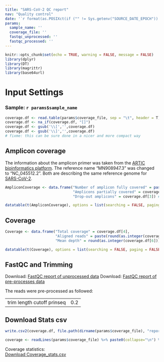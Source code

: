 ```yaml
---
title: "SARS-CoV-2 QC report"
nav: "Quality control"
date: '`r format(as.POSIXct(if ("" != Sys.getenv("SOURCE_DATE_EPOCH")) { as.numeric(Sys.getenv("SOURCE_DATE_EPOCH")) } else { Sys.time() }, origin="1970-01-01"), "%Y-%m-%d %H:%M:%S")`'
params:
  sample_name: ''
  coverage_file: ''
  fastqc_unprocessed: ''
  fastqc_processed: ''
---
```


```r
knitr::opts_chunk$set(echo = TRUE, warning = FALSE, message = FALSE)
library(dplyr)
library(DT)
library(magrittr)
library(base64url)
```

# Input Settings

### Sample: `r params$sample_name`
```r
coverage.df <- read.table(params$coverage_file, sep = "\t", header = T)
coverage.df <- na_if(coverage.df, "[]")
coverage.df <- gsub('\\[','',coverage.df)
coverage.df <- gsub('\\]','',coverage.df)
# fixme: this can be sure done in a nicer and more compact way
```
## Amplicon coverage  
The information about the amplicon primer was taken from the [ARTIC bioinformatics platform](https://github.com/joshquick/artic-ncov2019/blob/master/primer_schemes/nCoV-2019/V3/nCoV-2019.bed).
The reference name "MN908947.3" was changed to "NC_045512.2". Both are describing the same reference genome for 
[SARS-CoV-2](https://www.ncbi.nlm.nih.gov/nuccore/1798174254). 
 
```r

AmpliconCoverage <- data.frame("Number of amplicon fully covered" = paste0(coverage.df[1],' out of 98'), 
                               "Amplicons partially covered" = coverage.df[2],
                               "Drop-out amplicons" = coverage.df[3]) # maybe more clear title stating which coverage

datatable(t(AmpliconCoverage), options = list(searching = FALSE, paging = FALSE))

```

## Coverage

```r

Coverage <- data.frame("Total coverage" = coverage.df[4], 
                       "Aligned reads" = paste(round(as.integer(coverage.df[5]),1),"%"),
                       "Mean depth" = round(as.integer(coverage.df[6]))) # maybe more clear title stating which coverage

datatable(t(Coverage), options = list(searching = FALSE, paging = FALSE))

```
## FastQC and Trimming

Download: [FastQC report of unprocessed data](`r params$fastqc_unprocessed`)
Download: [FastQC report of pre-processes data](`r params$fastqc_processed`)



The reads were pre-processed as followed:  

|      |     |  
|:-----|:----|  
|trim length cutoff prinseq |0.2|

## Download Stats csv
```r

write.csv2(coverage.df, file.path(dirname(params$coverage_file), "report_download_coverage.csv")) # not sure about the funct of the dataframe here, but it works so I leave it for now

coverage <- readLines(params$coverage_file) %>% paste0(collapse="\n") %>% base64_urlencode()
```
Coverage statistics:  
[Download Coverage_stats.csv](`r sprintf('data:text/csv;base64,%s', coverage)`)

